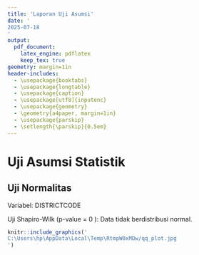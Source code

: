 ```yaml
---
title: 'Laporan Uji Asumsi'
date: '
2025-07-18
'
output:
  pdf_document:
    latex_engine: pdflatex
    keep_tex: true
geometry: margin=1in
header-includes:
  - \usepackage{booktabs}
  - \usepackage{longtable}
  - \usepackage{caption}
  - \usepackage[utf8]{inputenc}
  - \usepackage{geometry}
  - \geometry{a4paper, margin=1in}
  - \usepackage{parskip}
  - \setlength{\parskip}{0.5em}
---
```


# Uji Asumsi Statistik

## Uji Normalitas

Variabel: 
DISTRICTCODE


Uji Shapiro-Wilk (p-value = 0 ): Data tidak berdistribusi normal.


```r
knitr::include_graphics('
C:\Users\hp\AppData\Local\Temp\RtmpW0xMDw/qq_plot.jpg
')
```

